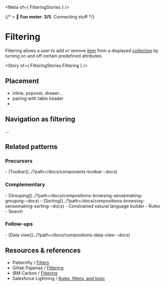 
<Meta of={ FilteringStories } />

{/* > 🙂 **Fun meter: 3/5**. Connecting stuff */}

# Filtering

Filtering allows a user to add or remove [item](../?path=/docs/concepts-item--docs) from a displayed [collection](../?path=/docs/concepts-collection--docs) by turning on and off certain predefined attributes.

<Story of={ FilteringStories.Filtering } />

## Placement

- inline, popover, drawer...
- pairing with table header
-

## Navigation as filtering

...

## Related patterns

### Precursors
<div>
- [Toolbar](../?path=/docs/components-toolbar--docs)
</div>

### Complementary
<div>
- [Grouping](../?path=/docs/compositions-browsing-sensemaking-grouping--docs)
- [Sorting](../?path=/docs/compositions-browsing-sensemaking-sorting--docs)
- Constrained natural language builder
- Rules
- Search
</div>

### Follow-ups
<div>
- [Data view](../?path=/docs/compositions-data-view--docs)
</div>

## Resources & references

- Patternfly / [Filters](https://www.patternfly.org/patterns/filters/design-guidelines)
- Gitlab Pajamas / [Filtering](https://design.gitlab.com/patterns/filtering/)
- IBM Carbon / [Filtering](https://carbondesignsystem.com/patterns/filtering/)
- Salesforce Lightning / [Rules, filters, and logic](https://www.lightningdesignsystem.com/2e1ef8501/p/58ff5f-rules-filters-and-logic/)
